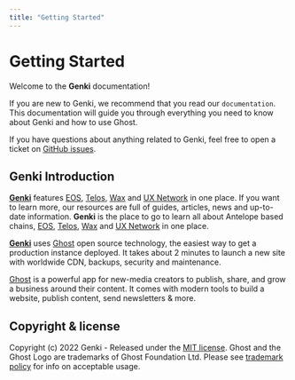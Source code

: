 ```yaml
---
title: "Getting Started"
---
```


# Getting Started

Welcome to the **Genki** documentation!

If you are new to Genki, we recommend that you read our `documentation`. This documentation will guide you through everything you need to know about Genki and how to use Ghost.

If you have questions about anything related to Genki, feel free to open a ticket on [GitHub issues](https://github.com/thiangm/gh-docs/issues/new).

## Genki Introduction

**[Genki](https://blog.genki.site/)** features [EOS](https://eosnetwork.com/), [Telos](https://www.telos.net/), [Wax](https://www.wax.io/) and [UX Network](https://uxnetwork.io/) in one place. If you want to learn more, our resources are full of guides, articles, news and up-to-date information. **Genki** is the place to go to learn all about Antelope based chains, [EOS](https://eosnetwork.com/), [Telos](https://www.telos.net/), [Wax](https://www.wax.io/) and [UX Network](https://uxnetwork.io/) in one place.

**[Genki](https://blog.genki.site/)** uses [Ghost](https://ghost.org?ref=docs-genki) open source technology, the easiest way to get a production instance deployed. It takes about 2 minutes to launch a new site with worldwide CDN, backups, security and maintenance.

[Ghost](https://ghost.org/?ref=docs-genki) is a powerful app for new-media creators to publish, share, and grow a business around their content. It comes with modern tools to build a website, publish content, send newsletters & more.

## Copyright & license

Copyright (c) 2022 Genki - Released under the [MIT license](https://github.com/genkimedia/ghost/blob/main/LICENSE). Ghost and the Ghost Logo are trademarks of Ghost Foundation Ltd. Please see [trademark policy](https://ghost.org/trademark/) for info on acceptable usage.
